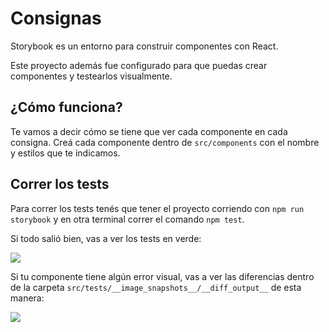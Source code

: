 
<Meta title="Consignas|Inicio" />

# Consignas

Storybook es un entorno para construir componentes con React.

Este proyecto además fue configurado para que puedas crear componentes y testearlos visualmente.

## ¿Cómo funciona?

Te vamos a decir cómo se tiene que ver cada componente en cada consigna.
Creá cada componente dentro de `src/components` con el nombre y estilos que te indicamos.

## Correr los tests
Para correr los tests tenés que tener el proyecto corriendo con `npm run storybook` y en otra terminal correr el comando `npm test`.

Si todo salió bien, vas a ver los tests en verde:

<img src={GreenTest} />

Si tu componente tiene algún error visual, vas a ver las diferencias dentro de la carpeta `src/tests/__image_snapshots__/__diff_output__` de esta manera:

<img src={StoryDiff} />


